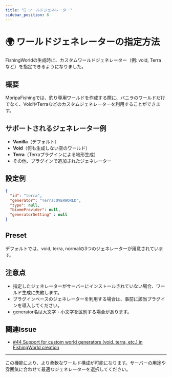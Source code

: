 ```yaml
---
title: "🔄 ワールドジェネレーター"
sidebar_position: 6
---
```


# 🌍 ワールドジェネレーターの指定方法

FishingWorldの生成時に、カスタムワールドジェネレーター（例: void, Terra など）を指定できるようになりました。

## 概要

MoripaFishingでは、釣り専用ワールドを作成する際に、バニラのワールドだけでなく、VoidやTerraなどのカスタムジェネレーターを利用することができます。

## サポートされるジェネレーター例
- **Vanilla**（デフォルト）
- **Void**（何も生成しない空のワールド）
- **Terra**（Terraプラグインによる地形生成）
- その他、プラグインで追加されたジェネレーター

## 設定例

```json title="plugins/MoripaFishing/generator/terra.json"
{
  "id": "terra",
  "generator": "Terra:OVERWORLD",
  "type": null,
  "biomeProvider": null,
  "generatorSetting" : null
}
```

## Preset

デフォルトでは、void, terra, normalの3つのジェネレーターが用意されています。

## 注意点
- 指定したジェネレーターがサーバーにインストールされていない場合、ワールド生成に失敗します。
- プラグインベースのジェネレーターを利用する場合は、事前に該当プラグインを導入してください。
- generator名は大文字・小文字を区別する場合があります。

## 関連Issue
- [#44 Support for custom world generators (void, terra, etc.) in FishingWorld creation](https://github.com/morinoparty/MoripaFishing/issues/44)

---

この機能により、より柔軟なワールド構成が可能になります。サーバーの用途や雰囲気に合わせて最適なジェネレーターを選択してください。
